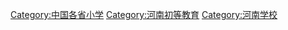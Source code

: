 [[Category:中国各省小学|Category:中国各省小学]]
[[Category:河南初等教育|Category:河南初等教育]]
[[Category:河南学校|Category:河南学校]]